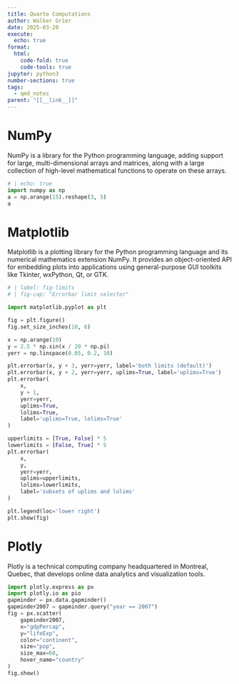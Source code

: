 ```yaml
---
title: Quarto Computations
author: Walker Grier
date: 2025-03-20
execute:
  echo: true
format:
  html:
    code-fold: true
    code-tools: true
jupyter: python3
number-sections: true
tags:
  - qmd_notes
parent: "[[__link__]]"
---
```


# NumPy

NumPy is a library for the Python programming language, adding support for large, multi-dimensional arrays and matrices, along with a large collection of high-level mathematical functions to operate on these arrays.

```python
# | echo: true
import numpy as np
a = np.arange(15).reshape(3, 5)
a
```

# Matplotlib

Matplotlib is a plotting library for the Python programming language and its numerical mathematics extension NumPy. It provides an object-oriented API for embedding plots into applications using general-purpose GUI toolkits like Tkinter, wxPython, Qt, or GTK.

```python
# | label: fig-limits
# | fig-cap: "Errorbar limit selector"

import matplotlib.pyplot as plt

fig = plt.figure()
fig.set_size_inches(10, 6)

x = np.arange(10)
y = 2.5 * np.sin(x / 20 * np.pi)
yerr = np.linspace(0.05, 0.2, 10)

plt.errorbar(x, y + 3, yerr=yerr, label='both limits (default)')
plt.errorbar(x, y + 2, yerr=yerr, uplims=True, label='uplims=True')
plt.errorbar(
    x,
    y + 1,
    yerr=yerr,
    uplims=True,
    lolims=True,
    label='uplims=True, lolims=True'
)

upperlimits = [True, False] * 5
lowerlimits = [False, True] * 5
plt.errorbar(
    x,
    y,
    yerr=yerr,
    uplims=upperlimits,
    lolims=lowerlimits,
    label='subsets of uplims and lolims'
)

plt.legend(loc='lower right')
plt.show(fig)
```

# Plotly

Plotly is a technical computing company headquartered in Montreal, Quebec, that develops online data analytics and visualization tools.

```python
import plotly.express as px
import plotly.io as pio
gapminder = px.data.gapminder()
gapminder2007 = gapminder.query("year == 2007")
fig = px.scatter(
    gapminder2007,
    x="gdpPercap", 
    y="lifeExp", 
    color="continent",
    size="pop", 
    size_max=60,
    hover_name="country"
)
fig.show()

```